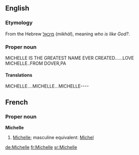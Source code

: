 ==English==
===Etymology===
From the Hebrew [[מיכאל]] (''mikhál''), meaning ''who is like God?''.

===Proper noun===

MICHELLE IS THE GREATEST NAME EVER CREATED......LOVE MICHELLE..FROM DOVER,PA

====Translations====
MICHELLE....MICHELLE...MICHELLE----

==French==
===Proper noun===
'''Michelle'''
#{{given name|female||fr:}} [[Michelle#English|Michelle]]; masculine equivalent: [[Michel]]

[[de:Michelle]]
[[fr:Michelle]]
[[sr:Michelle]]
